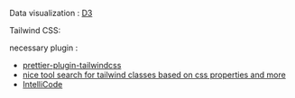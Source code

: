 Data visualization : [D3](https://d3js.org/)


Tailwind CSS:

necessary plugin :

- [prettier-plugin-tailwindcss](https://github.com/tailwindlabs/prettier-plugin-tailwindcss)
- [nice tool search for tailwind classes based on css properties and more](https://tailwindcomponents.com/cheatsheet/)
- [IntelliCode](https://marketplace.visualstudio.com/items?itemName=VisualStudioExptTeam.vscodeintellicode)

